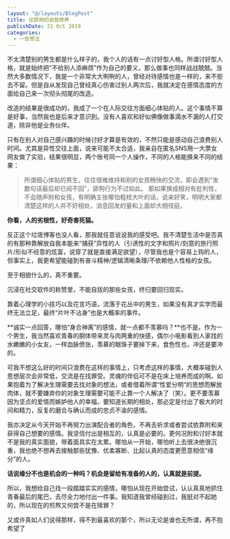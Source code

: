 ```yaml
---
layout: "@/layouts/BlogPost"
title: 论舔狗的自我修养
publishDate: 21 Oct 2019
categories:
  - 一些想法
---
```


不太清楚别的男生都是什么样子的，我个人的话有一点讨好型人格。所谓讨好型人格，就是始终把“不给别人添麻烦”作为自己的要义，那么做事也同样战战兢兢。当然大多数情况下，我是一个非常大大咧咧的人，曾经对待感情也是一样的，来不拒去不留。但是自从发现自己曾经真心伤害过别人两次后，我就决定在感情态度的方面给自己来一次彻头彻尾的改造。

改造的结果是很成功的，我成了一个在人际交往方面细心体贴的人。这个事情不算是好事，当然我也是后来才意识到。没有人喜欢和好似佛像做事滴水不漏的人打交道，除非他是业务伙伴。

只有在别人对自己感兴趣的时候讨好才算是有效的，不然只能是感动自己浪费别人时间。尤其是异性交往上面，说来可能不太合适，我亲自在匿名SNS用一大票女网友做了实验，结果很明显，两个账号同一个人操作，不同的人格能换来不同的结果： 

> ​	所谓细心体贴的男生，往往很难维持和别的女孩畅快的交流，即会遇到“发数句话最后却已阅不回”，舔狗行为不过如此。 那如果换成相对有批判性，不会随声附和女孩，有明确主张哪怕粗枝大叶的话，说来好笑，明明大家都清楚这样的人并不好相处，消息回发的量和上面却大相径庭。

**你看，人的劣根性，好奇害死猫。** 

反正这个垃圾博客也没人看，那我就任意说说我的感受吧。我不清楚生活中是否真的有那种靠解放自我本能来“捕获”异性的人（引诱性的文字和照片/刻意的旅行照片/形似不经意的炫富，说穿了就是直接满足欲望），尽管我也是个容易上钩的人，但事实上，我更希望能碰到有奋斗精神/逻辑清晰条理/不依赖他人性格的女孩。 

至于相貌什么的，真不重要。 

沉浸在社交软件的称赞里，不能自拔的那些女孩，终归要回归现实。

靠着心理学的小技巧以及花言巧语，流落于花丛中的男生，如果没有真才实学而最终无法立足，最终“片叶不沾身”也是大概率的事件。 

 

**诚实一点回答，哪怕“身合神离”的感情，就一点都不羡慕吗？**也不是。作为一个男生，我当然喜欢青春的胴体带来灵与肉两重的快感，偶尔小电影看到人家找的水嫩嫩的小女友，一样血脉偾张，羡慕的眼珠子要掉下来，食色性也，冲还是要冲的。

可我不想这么好的时间只浪费在这样的事情上，只考虑这样的事情，大概率碰到人思想层次会非常低，交流是在找罪受。灵魂的伴侣可不是在床上培养而成的啊。如果抱着为了解决生理需要去找对象的想法，或者借着所谓“性爱分明“的思想而解放肉体，就不要嫌弃你的对象生理需要可能不止靠一个人解决了（笑）。更不要羡慕因为坚贞的爱情而嫉妒他人的幸福，要知道长期的相处，那必定是付出了极大的时间和精力，反复的磨合与确认而成的忠贞不渝的感情。

我亦决定从今天开始不再努力出演配合者的角色，不再去祈求或者尝试依靠附和来获得自己想要的感情。我坚信付出是相互的，认真是必要的。更何况附和讨好本就不是我的真实面貌，带着面具实在太累。哪怕从一开始，哪怕听上去很决绝很沉重，我也绝不想再去接触那些犹豫、优柔寡断、比起认真的态度更愿意相信“缘分”的人。 



**话说缘分不也是机会的一种吗？机会是留给有准备的人的，认真就是前提。** 

 

所以，我想给自己找一段踏踏实实的感情，哪怕从现在开始尝试，认认真真地抓住青春最后的尾巴，去尽全力地付出一件事。我知道我曾经碰到过，我挺对不起她的，所以现在的煎熬又何尝不是在赎罪？

 

又或许真如人们说得那样，得不到最喜欢的那个，所以无论是谁也无所谓，再不抱希望了